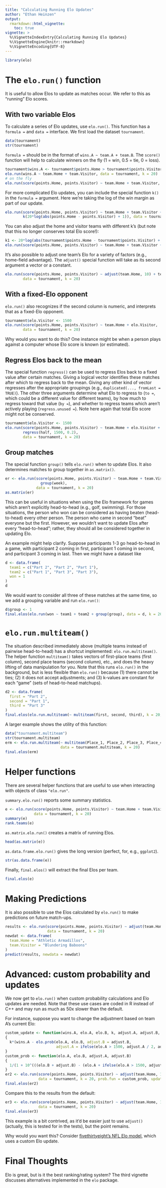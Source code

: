 ```yaml
---
title: "Calculating Running Elo Updates"
author: "Ethan Heinzen"
output:
  rmarkdown::html_vignette:
    toc: true
vignette: >
  %\VignetteIndexEntry{Calculating Running Elo Updates}
  %\VignetteEngine{knitr::rmarkdown}
  %\VignetteEncoding{UTF-8}
---
```


```r
library(elo)
```

# The `elo.run()` function

It is useful to allow Elos to update as matches occur. We refer to this as "running" Elo scores.

## With two variable Elos

To calculate a series of Elo updates, use `elo.run()`. This function has a `formula = ` and 
`data = ` interface. We first load the dataset `tournament`.

```r
data(tournament)
str(tournament)
```

`formula = ` should be in the format of `wins.A ~ team.A + team.B`. The `score()` function
will help to calculate winners on the fly (1 = win, 0.5 = tie, 0 = loss).

```r
tournament$wins.A <- tournament$points.Home > tournament$points.Visitor
elo.run(wins.A ~ team.Home + team.Visitor, data = tournament, k = 20)
# on the fly
elo.run(score(points.Home, points.Visitor) ~ team.Home + team.Visitor, data = tournament, k = 20)
```

For more complicated Elo updates, you can include the special function `k()` in the
`formula = ` argument. Here we're taking the log of the win margin as part of our update.

```r
elo.run(score(points.Home, points.Visitor) ~ team.Home + team.Visitor +
        k(20*log(abs(points.Home - points.Visitor) + 1)), data = tournament)
```

You can also adjust the home and visitor teams with different k's (but note that this no longer conserves total Elo score!):

```r
k1 <- 20*log(abs(tournament$points.Home - tournament$points.Visitor) + 1)
elo.run(score(points.Home, points.Visitor) ~ team.Home + team.Visitor + k(k1, k1/2), data = tournament)
```

It's also possible to adjust one team's Elo for a variety of factors
(e.g., home-field advantage). The `adjust()` special function will take as its second
argument a vector or a constant.

```r
elo.run(score(points.Home, points.Visitor) ~ adjust(team.Home, 10) + team.Visitor,
        data = tournament, k = 20)
```

## With a fixed-Elo opponent

`elo.run()` also recognizes if the second column is numeric,
and interprets that as a fixed-Elo opponent.

```r
tournament$elo.Visitor <- 1500
elo.run(score(points.Home, points.Visitor) ~ team.Home + elo.Visitor,
        data = tournament, k = 20)
```

Why would you want to do this? One instance might be when a person plays against a computer whose Elo score is known (or estimated).

## Regress Elos back to the mean

The special function `regress()` can be used to regress Elos back to a fixed value
after certain matches. Giving a logical vector identifies these matches after which to
regress back to the mean. Giving any other kind of vector regresses after the appropriate
groupings (e.g., `duplicated(..., fromLast = TRUE)`). The other three arguments determine
what Elo to regress to (`to = `, which could be a different value for different teams),
by how much to regress toward that value (`by = `), and whether to regress teams which aren't
actively playing (`regress.unused = `). Note here again that total Elo score might not be conserved.

```r
tournament$elo.Visitor <- 1500
elo.run(score(points.Home, points.Visitor) ~ team.Home + elo.Visitor +
        regress(half, 1500, 0.2),
        data = tournament, k = 20)
```

## Group matches

The special function `group()` tells `elo.run()` when to update Elos. It also determines matches
to group together in `as.matrix()`.

```r
er <- elo.run(score(points.Home, points.Visitor) ~ team.Home + team.Visitor +
                group(week),
              data = tournament, k = 20)
as.matrix(er)
```

This can be useful in situations when using the Elo framework for games which aren't explicitly head-to-head (e.g., golf, swimming).
For those situations, the person who won can be considered as having beaten (head-to-head) every other person.
The person who came in second "beat" everyone but the first. However, we wouldn't want to update Elos after every "head-to-head";
rather, they should all be considered together in updating Elo.

An example might help clarify. Suppose participants 1-3 go head-to-head in a game, with participant 2 coming in first, participant 1 coming in second,
and participant 3 coming in last. Then we might have a dataset like

```r
d <- data.frame(
  team1 = c("Part 2", "Part 2", "Part 1"),
  team2 = c("Part 1", "Part 3", "Part 3"),
  won = 1
)
d
```

We would want to consider all three of these matches at the same time, so we add a grouping variable and run `elo.run()`:

```r
d$group <- 1
final.elos(elo.run(won ~ team1 + team2 + group(group), data = d, k = 20))
```

# `elo.run.multiteam()`

The situation described immediately above (multiple teams instead of pairwise head-to-head) has a shortcut implemented: `elo.run.multiteam()`.
The helper function `multiteam()` takes vectors of first-place teams (first column), second place teams (second column), etc., and does
the heavy lifting of data manipulation for you. Note that this runs `elo.run()` in the background, but is less flexible than `elo.run()` because
(1) there cannot be ties; (2) it does not accept adjustments; and (3) k-values are constant for each "game" (sets of head-to-head matchups).

```r
d2 <- data.frame(
  first = "Part 2",
  second = "Part 1",
  third = "Part 3"
)
final.elos(elo.run.multiteam(~ multiteam(first, second, third), k = 20, data = d2))
```

A larger example shows the utility of this function:

```r
data("tournament.multiteam")
str(tournament.multiteam)
erm <- elo.run.multiteam(~ multiteam(Place_1, Place_2, Place_3, Place_4),
                         data = tournament.multiteam, k = 20)
final.elos(erm)
```

# Helper functions

There are several helper functions that are useful to use when interacting with
objects of class `"elo.run"`.

`summary.elo.run()` reports some summary statistics.

```r
e <- elo.run(score(points.Home, points.Visitor) ~ team.Home + team.Visitor,
             data = tournament, k = 20)
summary(e)
rank.teams(e)
```

`as.matrix.elo.run()` creates a matrix of running Elos.

```r
head(as.matrix(e))
```

`as.data.frame.elo.run()` gives the long version (perfect, for, e.g., `ggplot2`).

```r
str(as.data.frame(e))
```

Finally, `final.elos()` will extract the final Elos per team.

```r
final.elos(e)
```

# Making Predictions

It is also possible to use the Elos calculated by `elo.run()` to make predictions on future match-ups.

```r
results <- elo.run(score(points.Home, points.Visitor) ~ adjust(team.Home, 10) + team.Visitor,
                   data = tournament, k = 20)
newdat <- data.frame(
  team.Home = "Athletic Armadillos",
  team.Visitor = "Blundering Baboons"
)
predict(results, newdata = newdat)
```

# Advanced: custom probability and updates

We now get to `elo.run()` when custom probability calculations and Elo updates are needed. Note that
these use cases are coded in R instead of C++ and may run as much as 50x slower than the default.

For instance, suppose you want to change the adjustment based on team A's current Elo:

```r
custom_update <- function(wins.A, elo.A, elo.B, k, adjust.A, adjust.B, ...)
{
  k*(wins.A - elo.prob(elo.A, elo.B, adjust.B = adjust.B,
                       adjust.A = ifelse(elo.A > 1500, adjust.A / 2, adjust.A)))
}
custom_prob <- function(elo.A, elo.B, adjust.A, adjust.B)
{
  1/(1 + 10^(((elo.B + adjust.B) - (elo.A + ifelse(elo.A > 1500, adjust.A / 2, adjust.A)))/400.0))
}
er2 <- elo.run(score(points.Home, points.Visitor) ~ adjust(team.Home, 10) + team.Visitor,
               data = tournament, k = 20, prob.fun = custom_prob, update.fun = custom_update)
final.elos(er2)
```

Compare this to the results from the default:

```r
er3 <- elo.run(score(points.Home, points.Visitor) ~ adjust(team.Home, 10) + team.Visitor,
               data = tournament, k = 20)
final.elos(er3)
```

This example is a bit contrived, as it'd be easier just to use `adjust()` (actually, this is tested for in the tests), but the point remains.

Why would you want this? Consider [fivethirtyeight's NFL Elo model](https://fivethirtyeight.com/methodology/how-our-nfl-predictions-work/),
which uses a custom Elo update.

# Final Thoughts

Elo is great, but is it the best ranking/rating system? The third vignette discusses alternatives implemented in the `elo` package.

